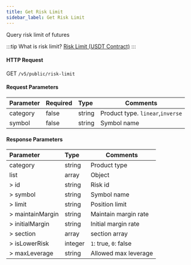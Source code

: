 ```yaml
---
title: Get Risk Limit
sidebar_label: Get Risk Limit
---
```


Query risk limit of futures

:::tip
What is risk limit? <a href="https://www.bybit.com/en-US/help-center/bybitHC_Article?language=en_US&id=000001164">Risk Limit (USDT Contract)</a>
:::

#### HTTP Request
GET `/v5/public/risk-limit`

#### Request Parameters
| Parameter | Required | Type | Comments|
|:----- |:-------|:-----|------ |
|category |false |string |Product type. `linear`,`inverse` |
|symbol |false |string |Symbol name|

#### Response Parameters
| Parameter | Type | Comments|
|:----- |:-----|----- |
|category |string |Product type |
|list |array |Object |
|> id |string |Risk id |
|> symbol |string |Symbol name |
|> limit |string |Position limit |
|> maintainMargin |string |Maintain margin rate |
|> initialMargin |string |Initial margin rate |
|> section |array |section array |
|> isLowerRisk |integer |`1`: true, `0`: false |
|> maxLeverage |string |Allowed max leverage |